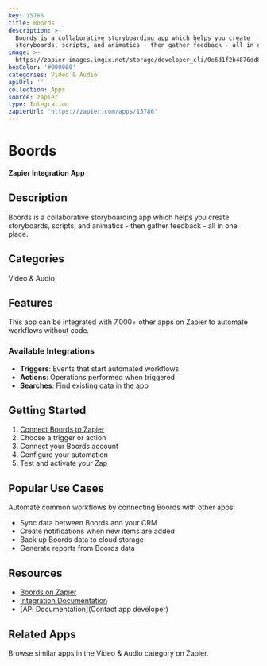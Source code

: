 ```yaml
---
key: 15786
title: Boords
description: >-
  Boords is a collaborative storyboarding app which helps you create
  storyboards, scripts, and animatics - then gather feedback - all in one place.
image: >-
  https://zapier-images.imgix.net/storage/developer_cli/0e6d1f2b4876dd8e93dced70b223f4ab.png?auto=format%2Ccompress&ixlib=python-3.0.0&q=50
hexColor: '#000000'
categories: Video & Audio
apiUrl: ''
collection: Apps
source: zapier
type: Integration
zapierUrl: 'https://zapier.com/apps/15786'
---
```

# Boords

**Zapier Integration App**

## Description

Boords is a collaborative storyboarding app which helps you create storyboards, scripts, and animatics - then gather feedback - all in one place.

## Categories

Video & Audio

## Features

This app can be integrated with 7,000+ other apps on Zapier to automate workflows without code.

### Available Integrations

- **Triggers**: Events that start automated workflows
- **Actions**: Operations performed when triggered
- **Searches**: Find existing data in the app

## Getting Started

1. [Connect Boords to Zapier](https://zapier.com/apps/15786)
2. Choose a trigger or action
3. Connect your Boords account
4. Configure your automation
5. Test and activate your Zap

## Popular Use Cases

Automate common workflows by connecting Boords with other apps:

- Sync data between Boords and your CRM
- Create notifications when new items are added
- Back up Boords data to cloud storage
- Generate reports from Boords data

## Resources

- [Boords on Zapier](https://zapier.com/apps/15786)
- [Integration Documentation](https://zapier.com/apps/15786/integrations)
- [API Documentation](Contact app developer)

## Related Apps

Browse similar apps in the Video & Audio category on Zapier.
